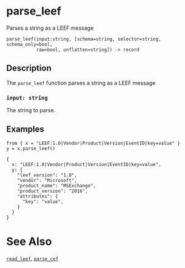 
# parse_leef

Parses a string as a LEEF message

```tql
parse_leef(input:string, [schema=string, selector=string, schema_only=bool,
           raw=bool, unflatten=string]) -> record
```

## Description

The `parse_leef` function parses a string as a LEEF message

### `input: string`

The string to parse.

<CommonOptions />

## Examples

```tql
from { x = "LEEF:1.0|Vendor|Product|Version|EventID|key=value" }
y = x.parse_leef()
```
```tql
{
  x: "LEEF:1.0|Vendor|Product|Version|EventID|key=value",
  y: {
    "leef_version": "1.0",
    "vendor": "Microsoft",
    "product_name": "MSExchange",
    "product_version": "2016",
    "attributes": {
      "key": "value",
    }
  }
}
```

# See Also

[`read_leef`](../operators/read_leef.mdx), [`parse_cef`](../functions/parse_cef.mdx)
